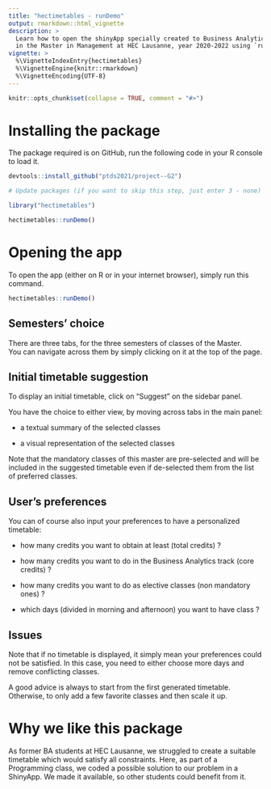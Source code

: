 ```yaml
---
title: "hectimetables - runDemo"
output: rmarkdown::html_vignette
description: >
  Learn how to open the shinyApp specially created to Business Analytics students 
  in the Master in Management at HEC Lausanne, year 2020-2022 using `runDemo()`.
vignette: >
  %\VignetteIndexEntry{hectimetables}
  %\VignetteEngine{knitr::rmarkdown}
  %\VignetteEncoding{UTF-8}
---
```


```r
knitr::opts_chunk$set(collapse = TRUE, comment = "#>")
```

# Installing the package

The package required is on GitHub, run the following code in your R console to load it.

```r
devtools::install_github("ptds2021/project--G2")

# Update packages (if you want to skip this step, just enter 3 - none)

library("hectimetables")

hectimetables::runDemo()
```

# Opening the app

To open the app (either on R or in your internet browser), simply run this command.

```r
hectimetables::runDemo()
```

## Semesters' choice

There are three tabs, for the three semesters of classes of the Master. \
You can navigate across them by simply clicking on it at the top of the page.

## Initial timetable suggestion

To display an initial timetable, click on "Suggest" on the sidebar panel.

You have the choice to either view, by moving across tabs in the main panel:

-   a textual summary of the selected classes

-   a visual representation of the selected classes

Note that the mandatory classes of this master are pre-selected and will be included in the suggested timetable even if de-selected them from the list of preferred classes.

## User's preferences

You can of course also input your preferences to have a personalized timetable:

-   how many credits you want to obtain at least (total credits) ?

-   how many credits you want to do in the Business Analytics track (core credits) ?

-   how many credits you want to do as elective classes (non mandatory ones) ?

-   which days (divided in morning and afternoon) you want to have class ?

## Issues 

Note that if no timetable is displayed, it simply mean your preferences could not be satisfied. In this case, you need to either choose more days and remove conflicting classes.

A good advice is always to start from the first generated timetable. \
Otherwise, to only add a few favorite classes and then scale it up.

# Why we like this package

As former BA students at HEC Lausanne, we struggled to create a suitable timetable which would satisfy all constraints. Here, as part of a Programming class, we coded a possible solution to our problem in a ShinyApp. We made it available, so other students could benefit from it.
